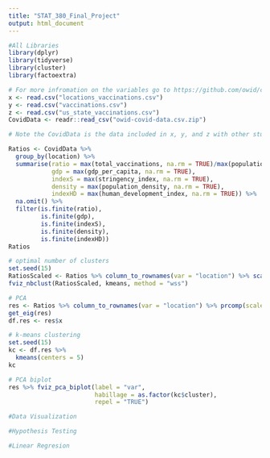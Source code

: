 ```yaml
---
title: "STAT_380_Final_Project"
output: html_document
---
```


```r
#All Libraries
library(dplyr)
library(tidyverse)
library(cluster)
library(factoextra)
```



```r
# For more infromation on the variables go to https://github.com/owid/covid-19-data/tree/master/public/data/vaccinations 
x <- read.csv("locations_vaccinations.csv")
y <- read.csv("vaccinations.csv")
z <- read.csv("us_state_vaccinations.csv")
CovidData <- readr::read_csv("owid-covid-data.csv.zip") 

# Note the CovidData is the data included in x, y, and z with other stuff. x y and z are there if you want something more specific without having to use the CovidData
```


```r
Ratios <- CovidData %>%
  group_by(location) %>%
  summarise(ratio = max(total_vaccinations, na.rm = TRUE)/max(population, na.rm = TRUE), 
            gdp = max(gdp_per_capita, na.rm = TRUE), 
            indexS = max(stringency_index, na.rm = TRUE), 
            density = max(population_density, na.rm = TRUE), 
            indexHD = max(human_development_index, na.rm = TRUE)) %>% 
  na.omit() %>%
  filter(is.finite(ratio),
         is.finite(gdp),
         is.finite(indexS),
         is.finite(density),
         is.finite(indexHD))
Ratios
```

```r
# optimal number of clusters
set.seed(15)
RatiosScaled <- Ratios %>% column_to_rownames(var = "location") %>% scale()
fviz_nbclust(RatiosScaled, kmeans, method = "wss")
```

```r
# PCA
res <- Ratios %>% column_to_rownames(var = "location") %>% prcomp(scale = TRUE)
get_eig(res)
df.res <- res$x
```

```r
# k-means clustering 
set.seed(15)
kc <- df.res %>% 
  kmeans(centers = 5) 
kc
```

```r
# PCA biplot
res %>% fviz_pca_biplot(label = "var",
                        habillage = as.factor(kc$cluster),
                        repel = "TRUE") 
```

```r
#Data Visualization
```


```r
#Hypothesis Testing
```

```r
#Linear Regresion
```
